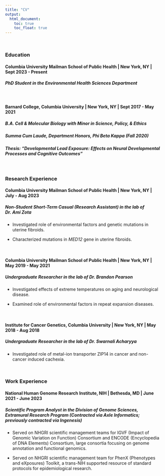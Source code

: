 ```yaml
---
title: "CV"
output: 
  html_document:
    toc: true
    toc_float: true
---
```


<br>

### Education

#### **Columbia University Mailman School of Public Health | New York, NY | Sept 2023 - Present**
##### *PhD Student in the Environmental Health Sciences Department*

<br>

#### **Barnard College, Columbia University | New York, NY | Sept 2017 - May 2021**
##### *B.A. Cell & Molecular Biology with Minor in Science, Policy, & Ethics*

##### Summa Cum Laude, Department Honors, Phi Beta Kappa (Fall 2020) 

##### Thesis: "Developmental Lead Exposure: Effects on Neural Developmental Processes and Cognitive Outcomes"

<br>

### Research Experience

#### **Columbia University Mailman School of Public Health | New York, NY | July - Aug 2023**
##### *Non-Student Short-Term Casual (Research Assistant) in the lab of Dr. Ami Zota*

* Investigated role of environmental factors and genetic mutations in uterine fibroids.

* Characterized mutations in *MED12* gene in uterine fibroids.

<br>

#### **Columbia University Mailman School of Public Health | New York, NY | May 2019 - May 2021**
##### *Undergraduate Researcher in the lab of Dr. Brandon Pearson*

* Investigated effects of extreme temperatures on aging and neurological disease.

* Examined role of environmental factors in repeat expansion diseases.

<br>

#### **Institute for Cancer Genetics, Columbia University | New York, NY | May 2018 - Aug 2018**
##### *Undergraduate Researcher in the lab of Dr. Swarnali Acharyya*

* Investigated role of metal-ion transporter ZIP14 in cancer and non-cancer induced cachexia.

<br>

### Work Experience

#### **National Human Genome Research Institute, NIH | Bethesda, MD | June 2021 - June 2023**
##### *Scientific Program Analyst in the Division of Genome Sciences, Extramural Research Program (Contracted via Axle Informatics; previously contracted via Ingenesis)*

* Served on NHGRI scientific management teams for IGVF (Impact of Genomic Variation on Function) Consortium and ENCODE (Encyclopedia of DNA Elements) Consortium, large consortia focusing on genome annotation and functional genomics.

* Served on NHGRI scientific management team for PhenX (Phenotypes and eXposures) Toolkit, a trans-NIH supported resource of standard protocols for epidemiological research.





